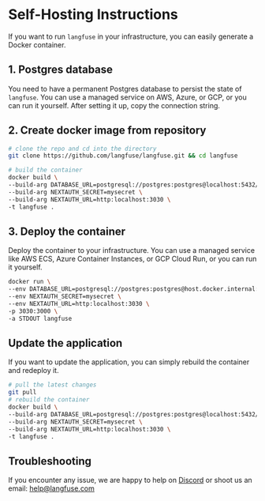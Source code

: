 # Self-Hosting Instructions

If you want to run `langfuse` in your infrastructure, you can easily generate a Docker container.

## 1. Postgres database

You need to have a permanent Postgres database to persist the state of `langfuse`. You can use a managed service on AWS, Azure, or GCP, or you can run it yourself. After setting it up, copy the connection string.

## 2. Create docker image from repository

```bash copy
# clone the repo and cd into the directory
git clone https://github.com/langfuse/langfuse.git && cd langfuse

# build the container
docker build \
--build-arg DATABASE_URL=postgresql://postgres:postgres@localhost:5432/postgres \
--build-arg NEXTAUTH_SECRET=mysecret \
--build-arg NEXTAUTH_URL=http:localhost:3030 \
-t langfuse .
```

## 3. Deploy the container

Deploy the container to your infrastructure. You can use a managed service like AWS ECS, Azure Container Instances, or GCP Cloud Run, or you can run it yourself.

```bash copy
docker run \
--env DATABASE_URL=postgresql://postgres:postgres@host.docker.internal:5432/postgres \
--env NEXTAUTH_SECRET=mysecret \
--env NEXTAUTH_URL=http:localhost:3030 \
-p 3030:3000 \
-a STDOUT langfuse
```

## Update the application

If you want to update the application, you can simply rebuild the container and redeploy it.

```bash copy
# pull the latest changes
git pull
# rebuild the container
docker build \
--build-arg DATABASE_URL=postgresql://postgres:postgres@localhost:5432/postgres \
--build-arg NEXTAUTH_SECRET=mysecret \
--build-arg NEXTAUTH_URL=http:localhost:3030 \
-t langfuse .
```

## Troubleshooting

If you encounter any issue, we are happy to help on [Discord](https://discord.com/invite/DNDAarxE) or shoot us an email: help@langfuse.com
